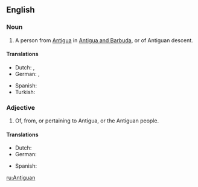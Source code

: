 {{also|antiguan}}
==English==

===Noun===
{{en-noun}}

# A person from [[Antigua]] in [[Antigua and Barbuda]], or of Antiguan descent.

====Translations====
{{trans-top|person}}
* Dutch: {{t|nl|Antiguaan|m}}, {{t|nl|Antiguaanse|f}}
* German: {{t+|de|Antiguaner|m}}, {{t+|de|Antiguanerin|f}}
{{trans-mid}}
* Spanish: {{t+|es|antiguano|m}}
* Turkish: {{t|tr|Antigualı}}
{{trans-bottom}}

===Adjective===
{{en-adj}}

# Of, from, or pertaining to Antigua, or the Antiguan people.

====Translations====
{{trans-top|of, from, or pertaining to Antigua, or the Antiguan people}}
* Dutch: {{t|nl|Antiguaans}}
* German: {{t+|de|antiguanisch}}
{{trans-mid}}
* Spanish: {{t+|es|antiguano|m}}
{{trans-bottom}}

[[ru:Antiguan]]